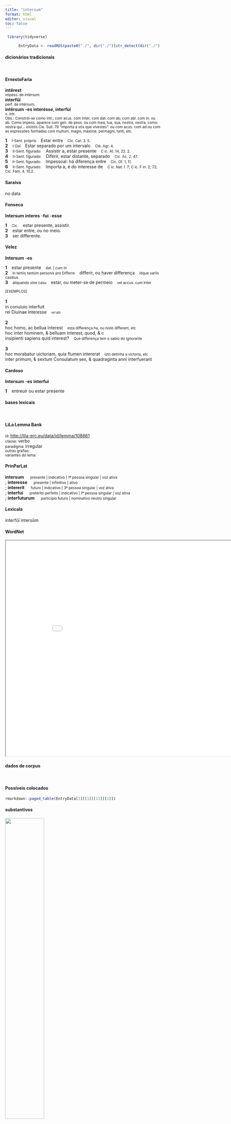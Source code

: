 ```yaml
---
title: "intersum"
format: html
editor: visual
toc: false
---
```



```r
 library(tidyverse) 

      EntryData <- readRDS(paste0("./", dir("./")[str_detect(dir("./"), "_xx105-110-116-101-114-115-117-109xx_.rds")]))

```


#### dicionários tradicionais

&emsp;




::: panel-tabset

#### ErnestoFaria

<b>intĕrest</b> <br> <small>impess. de intérsum.</small> <br> <small></small> 
 <b>interfŭī</b> <br> <small>perf. de intérsum.</small> <br> <small></small> 
 <b>intērsum</b> <b>-es</b> <b>interésse, interfùí</b> <br> <small>v. intr.</small> <br> <small>Obs.: Constrói-se como intr.; com acus. com inter; com dat. com ab; com abl. com in. ou ab. Como impess. aparece com gen. de pess. ou com mea, tua, sua, nostra, vestra, como: vestra qui... vixistis Cie. Sull. 79 “importa a vós que vivestes”: ou com acus. com ad ou com as expressões formadas com multum, magni, máxime, permagni, tanti, etc.</small>   <p> <b>1</b> &ensp; <small>I-Sent. próprio</small> &ensp; Estar entre &ensp; <small>Cíc. Cat. 3. 5.</small> <br> <b>2</b> &ensp; <small>I-Daí</small> &ensp; Estar separado por um intervalo &ensp; <small>Cié. Agr. 4.</small> <br> <b>3</b> &ensp; <small>II-Sent. figurado:</small> &ensp; Assistir a, estar presente &ensp; <small>C íc. At. 14, 22. 2.</small> <br> <b>4</b> &ensp; <small>II-Sent. figurado:</small> &ensp; Diferir, estar distante, separado &ensp; <small>Cíc. Ac. 2. 47.</small> <br> <b>5</b> &ensp; <small>II-Sent. figurado:</small> &ensp; Impessoal: há diferença entre &ensp; <small>Cíc. Of. 1, 11.</small> <br> <b>6</b> &ensp; <small>II-Sent. figurado:</small> &ensp; Importa a, é do interesse de &ensp; <small>C íc. Nat. I. 7; C íc. F in. 2; 72; Cíc. Fam. 4, 10,2.</small> </p>




#### Saraiva

no data




#### Fonseca

<b>Intersum</b> <b>interes</b> -<b>fui</b> -<b>esse</b>   <p> <b>1</b> &ensp; <small>Cic.</small> &ensp; estar presente, assistir. <br> <b>2</b> &ensp; estar entre, ou no meio. <br> <b>3</b> &ensp; ser differente. </p>




#### Velez

<b>Intersum</b> -<b>es</b>   <p> <b>1</b> &ensp; estar presente &ensp; <small>dat. | cum In</small> <br> <b>2</b> &ensp; <small>in tertiis tantùm personis pro Differre</small> &ensp; differir, ou haver differença &ensp; <small>idque variis casibus</small> <br> <b>3</b> &ensp; <small>aliquando sine casu</small> &ensp; estar, ou meter-se de permeio &ensp; <small>vel accus. cum Inter</small> </p>   <p><small>[EXEMPLOS]</small><br> <br><b>1</b><br>in conuiuio interfuit <br> rei Diuinae interesse &ensp; <small><small>vel abl</small></small> <br> <br><b>2</b><br>hoc homo, ac bellua interest &ensp; <small>esta differença ha, ou nisto differem, etc</small> <br> hoc inter hominem, & belluam interest, quod, & c <br> insipienti sapiens quid interest? &ensp; <small>Que differença tem o sabio do ignorante</small> <br> <br><b>3</b><br>hoc morabatur uictoriam, quia flumen intererat &ensp; <small>isto detinha a victoria, etc</small> <br> inter primum, & sextum Consulatum sex, & quadraginta anni interfuerant </p>




#### Cardoso

<b>Intersum</b> -<b>es</b> <b>interfui</b>   <p> <b>1</b> &ensp; entreuir ou estar presente </p>


:::



#### bases lexicais

&emsp;






::: panel-tabset

#### LiLa Lemma Bank

<small> id: </small> <a href=' http://lila-erc.eu/data/id/lemma/108661 ' target="_blank"> http://lila-erc.eu/data/id/lemma/108661 </a> <br>
<small> classe: </small> verbo    <br>
<small> paradigma: </small> irregular <br>
<small> outras grafias: </small>  <br>
<small> variantes do lema: </small>  <br>





#### PrinParLat

<b> intersum </b>&emsp;<small> presente | indicativo | 1ª pessoa singular | voz ativa </small><br>
; <b> interesse </b>&emsp;<small> presente | infinitivo | ativo </small><br>
; <b> intererit </b>&emsp;<small> futuro | indicativo | 3ª pessoa singular | voz ativa </small><br>
; <b> interfui </b>&emsp;<small> pretérito perfeito | indicativo | 1ª pessoa singular | voz ativa </small><br>
; <b> interfuturum </b>&emsp;<small> particípio futuro | nominativo neutro singular </small><br>





#### Lexicala

interfŭī 
 intersŭm




#### WordNet

<iframe width='900' height='700' src='Media/Tree__xx105-110-116-101-114-115-117-109xx__sem_type_lexemes_pt.html'>

</iframe>


:::



#### dados de corpus

&emsp;




::: panel-tabset

#### Possíveis colocados

```r

rmarkdown::paged_table(EntryData[1][[1]][13][[1]])

```


#### substantivos

![](./Media/wordcloud__xx105-110-116-101-114-115-117-109xx__BY_collocate_scoreSUBST.webp){width=50% fig-alt='This chart plots collocate by scoreSUBST, for the headword intersum here are all the values plotted: collocate: utrum; scoreSUBST: 0. collocate: inter; scoreSUBST: 0. collocate: totus; scoreSUBST: 0. collocate: quis; scoreSUBST: 0. collocate: noster; scoreSUBST: 0. collocate: meus; scoreSUBST: 0. collocate: enim; scoreSUBST: 0'}




#### adjetivos

![](./Media/wordcloud__xx105-110-116-101-114-115-117-109xx__BY_collocate_scoreADJ.webp){width=50% fig-alt='This chart plots collocate by scoreADJ, for the headword intersum here are all the values plotted: collocate: utrum; scoreADJ: 0. collocate: inter; scoreADJ: 0. collocate: totus; scoreADJ: 0. collocate: quis; scoreADJ: 0. collocate: noster; scoreADJ: 0. collocate: meus; scoreADJ: 0. collocate: enim; scoreADJ: 0'}




#### verbos

![](./Media/wordcloud__xx105-110-116-101-114-115-117-109xx__BY_collocate_scoreVERBO.webp){width=50% fig-alt='This chart plots collocate by scoreVERBO, for the headword intersum here are all the values plotted: collocate: utrum; scoreVERBO: 0. collocate: inter; scoreVERBO: 0. collocate: totus; scoreVERBO: 0. collocate: quis; scoreVERBO: 0. collocate: noster; scoreVERBO: 0. collocate: meus; scoreVERBO: 0. collocate: enim; scoreVERBO: 0'}




#### advérbios

![](./Media/wordcloud__xx105-110-116-101-114-115-117-109xx__BY_collocate_scoreADV.webp){width=50% fig-alt='This chart plots collocate by scoreADV, for the headword intersum here are all the values plotted: collocate: utrum; scoreADV: 2. collocate: inter; scoreADV: 0. collocate: totus; scoreADV: 0. collocate: quis; scoreADV: 0. collocate: noster; scoreADV: 0. collocate: meus; scoreADV: 0. collocate: enim; scoreADV: 1'}




#### preposições e conjunções

![](./Media/wordcloud__xx105-110-116-101-114-115-117-109xx__BY_collocate_scoreFUNC.webp){width=50% fig-alt='This chart plots collocate by scoreFUNC, for the headword intersum here are all the values plotted: collocate: utrum; scoreFUNC: 0. collocate: inter; scoreFUNC: 30. collocate: totus; scoreFUNC: 0. collocate: quis; scoreFUNC: 0. collocate: noster; scoreFUNC: 0. collocate: meus; scoreFUNC: 0. collocate: enim; scoreFUNC: 0'}


:::



::: panel-tabset

#### ExemplosTraduzidos

<p> quid <b>interest</b> quot domini sint <br> <small> Sen.Ep.28.8 <br> Que importa quantos são os donos? <small> [JDD] </small> </small> </p>
; <p> quid Milonis <b>intererat</b> interfici Clodium <br> <small> Cic.Mil.34 <br> Que interesse tinha Milão em que Clódio fosse assassinado? <small> [JDD] </small> </small> </p>
; <p> quid ergo inter duo <b>interest</b> <br> <small> Sen.Ep.118.10 <br> Que diferença há, então, entre os dois? <small> [JDD] </small> </small> </p>
; <p> nihil enim mi Lucili <b>interest</b> utrum non desideres an habeas <br> <small> Sen.Ep.119.2 <br> Pois não há, meu querido Lucílio, nenhuma diferença se não desejas ou se tens. <small> [JDD] </small> </small> </p>
; <p> hoc quid <b>intersit</b> si tuos digitos novi certe habes subductum <br> <small> Cic.Att.5.21.13 <br> Com certeza, se conheço os teu dedos, tens já calculado a diferença que isso faz. <small> [JDD] </small> </small> </p>
; <p> permagni nostra <b>interest</b> te si comitiis non potueris at declarato illo esse Romae <br> <small> Cic.Att.2.23.3 <br> É de nosso grande interesse que, se não puderes estar em Roma para as eleições, que estejas ao menos quando designado aquele. <small> [JDD] </small> </small> </p>
; <p> nos autem nam id te scire cupere certo scio publicis consiliis nullis <b>intersumus</b> totosque nos ad forensem operam laboremque contulimus <br> <small> Cic.Att.2.23.3 <br> Nós, porém, (pois isso eu sei com certeza que desejas saber) não participamos de nenhuns conselhos públicos e nos entregamos por inteiro ao trabalho e atividade forense. <small> [JDD, de outra edição] </small> </small> </p>





#### Frequência por autor

![](./Media/barchart__xx105-110-116-101-114-115-117-109xx__lemma_BY_author_Frequencies.webp){width=50% fig-alt='This charts plots the frequency of lemma by author_Frequencies. The Seneca subcorpus registers the highest normalized frequency, with the value of 5.41 and an absolute frequency of 29. The Suetonius subcorpus follows, with a normalized frequency of 0 and an absolute frequency of 0. the subcorpus with the least normalized frequency is Ovidius with the normalized value of 0 and an absolute freqeuncy of 0. here are all the values: subcorpus: Caesar ; normalized frequency: 6 ; absolute frequency: 2.26603217765692. subcorpus: Cicero ; normalized frequency: 47 ; absolute frequency: 2.9279110911764. subcorpus: Horatius ; normalized frequency: 2 ; absolute frequency: 1.77604120415594. subcorpus: Ovidius ; normalized frequency: 0 ; absolute frequency: 0. subcorpus: Phaedrus ; normalized frequency: 0 ; absolute frequency: 0. subcorpus: Sallustius ; normalized frequency: 0 ; absolute frequency: 0. subcorpus: Seneca ; normalized frequency: 29 ; absolute frequency: 5.41236632388347. subcorpus: Suetonius ; normalized frequency: 0 ; absolute frequency: 0. subcorpus: Tacitus ; normalized frequency: 1 ; absolute frequency: 3.43288705801579. subcorpus: Vergilius ; normalized frequency: 0 ; absolute frequency: 0. subcorpus: Hieronymus ; normalized frequency: 0 ; absolute frequency: 0'}




#### Frequência por gênero

![](./Media/barchart__xx105-110-116-101-114-115-117-109xx__lemma_BY_genre_Frequencies.webp){width=50% fig-alt='This charts plots the frequency of lemma by genre_Frequencies. The Prosa.filosófica subcorpus registers the highest normalized frequency, with the value of 5.6 and an absolute frequency of 34. The Prosa.oratória subcorpus follows, with a normalized frequency of 2.78 and an absolute frequency of 29. the subcorpus with the least normalized frequency is Poesia.didática with the normalized value of 0 and an absolute freqeuncy of 0. here are all the values: subcorpus: Prosa.histórica ; normalized frequency: 7 ; absolute frequency: 1.70403369118041. subcorpus: Prosa.filosófica ; normalized frequency: 34 ; absolute frequency: 5.60122567997232. subcorpus: Prosa.oratória ; normalized frequency: 29 ; absolute frequency: 2.78436530872851. subcorpus: Prosa.epistolográfica ; normalized frequency: 12 ; absolute frequency: 3.1797344921699. subcorpus: Poesia.lírica ; normalized frequency: 2 ; absolute frequency: 1.68251030537562. subcorpus: Poesia.didática ; normalized frequency: 0 ; absolute frequency: 0. subcorpus: Poesia.trágica ; normalized frequency: 1 ; absolute frequency: 0.868658790826963. subcorpus: Poesia.épica ; normalized frequency: 0 ; absolute frequency: 0. subcorpus: Prosa.ficcional ; normalized frequency: 0 ; absolute frequency: 0'}




#### Frequência por século

![](./Media/barchart__xx105-110-116-101-114-115-117-109xx__lemma_BY_period_Frequencies.webp){width=50% fig-alt='This charts plots the frequency of lemma by period_Frequencies. The I.d.C. subcorpus registers the highest normalized frequency, with the value of 4.44 and an absolute frequency of 29. The I.d.C. subcorpus follows, with a normalized frequency of 4.44 and an absolute frequency of 29. the subcorpus with the least normalized frequency is IV.d.C. with the normalized value of 0 and an absolute freqeuncy of 0. here are all the values: subcorpus: I.a.C. ; normalized frequency: 55 ; absolute frequency: 2.55992552943914. subcorpus: I.d.C. ; normalized frequency: 29 ; absolute frequency: 4.43628575799296. subcorpus: II.d.C. ; normalized frequency: 1 ; absolute frequency: 2.61780104712042. subcorpus: IV.d.C. ; normalized frequency: 0 ; absolute frequency: 0'}


:::

